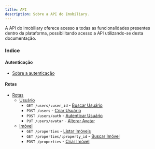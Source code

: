 ```yaml
---
title: API
description: Sobre a API do Imobiliary.
---
```


A API do imobiliary oferece acesso a todas as funcionalidades
presentes dentro da plataforma, possibilitando acesso a API
utilizando-se desta documentação.

### Indice

#### Autenticação
- [Sobre a autenticação](./api/autenticacao)

#### Rotas
- [Rotas](./api/rotas)
  - [Usuário](./api/rotas/usuario)
    - `GET /users/:user_id` - [Buscar Usuário](./api/rotas/usuario/buscar)
    - `POST /users` - [Criar Usuário](./api/rotas/usuario/criar)
    - `POST /users/auth` - [Autenticar Usuário](./api/rotas/usuario/autenticar)
    - `PUT /users/avatar` - [Alterar Avatar](./api/rotas/usuario/alterar-avatar)
  - [Imóvel](./api/rotas/imovel)
    - `GET /properties` - [Listar Imóveis](./api/rotas/imovel/listar)
    - `GET /properties/:property_id` - [Buscar Imóvel](./api/rotas/imovel/buscar)
    - `POST /properties` - [Criar Imóvel](./api/rotas/imovel/criar)
